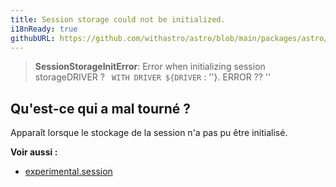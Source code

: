 ```yaml
---
title: Session storage could not be initialized.
i18nReady: true
githubURL: https://github.com/withastro/astro/blob/main/packages/astro/src/core/errors/errors-data.ts
---
```


> **SessionStorageInitError**: Error when initializing session storageDRIVER ? ` WITH DRIVER ${DRIVER` : ''}. ERROR ?? ''

## Qu'est-ce qui a mal tourné ?
Apparaît lorsque le stockage de la session n'a pas pu être initialisé.

**Voir aussi :**
-  [experimental.session](/fr/reference/experimental-flags/sessions/)

